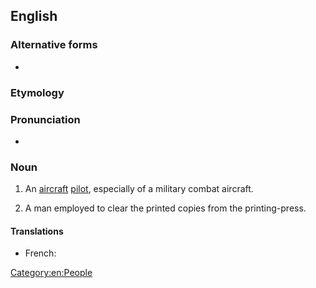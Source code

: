==English==

===Alternative forms===
* {{l|en|fly-boy}}

===Etymology===
{{compound|en|fly|boy}}

===Pronunciation===
* {{audio|en|En-au-flyboy.ogg|Audio (AU)}}

===Noun===
{{en-noun}}

# {{lb|en|aviation|slang}} An [[aircraft]] [[pilot]], especially of a military combat aircraft.
# {{lb|en|printing|historical|slang}} A man employed to clear the printed copies from the printing-press.

====Translations====
{{trans-top|aircraft pilot, especially of a military combat aircraft}}
* French: {{t|fr|chevalier du ciel|m}}
{{trans-mid}}
{{trans-bottom}}

[[Category:en:People]]